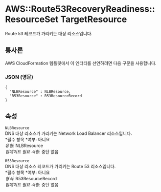 # AWS::Route53RecoveryReadiness::ResourceSet TargetResource

Route 53 레코드가 가리키는 대상 리소스입니다.

## 통사론

AWS CloudFormation 템플릿에서 이 엔터티를 선언하려면 다음 구문을 사용합니다.

### JSON (영문)

```
{
  "NLBResource" : NLBResource,
  "R53Resource" : R53ResourceRecord
}
```

## 속성

`NLBResource`  
DNS 대상 리소스가 가리키는 Network Load Balancer 리소스입니다.  
*필수 항목 *여부: 아니요  
_유형_: NLBResource  
_업데이트 필요 사항_: 중단 없음

`R53Resource`  
DNS 대상 리소스 레코드가 가리키는 Route 53 리소스입니다.  
*필수 항목 *여부: 아니요  
_형식_: R53ResourceRecord  
_업데이트 필요 사항_: 중단 없음
